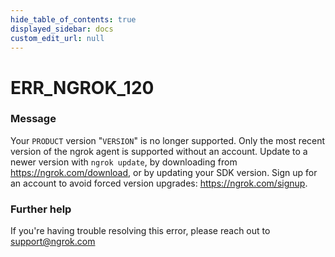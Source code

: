```yaml
---
hide_table_of_contents: true
displayed_sidebar: docs
custom_edit_url: null
---
```



# ERR_NGROK_120

### Message
Your `PRODUCT` version "`VERSION`" is no longer supported. Only the most recent version of the ngrok agent is supported without an account.
Update to a newer version with `ngrok update`, by downloading from https://ngrok.com/download, or by updating your SDK version.
Sign up for an account to avoid forced version upgrades: https://ngrok.com/signup.

### Further help
If you're having trouble resolving this error, please reach out to [support@ngrok.com](mailto:support@ngrok.com?subject=Help%20with%20ERR_NGROK_120)


<ErrorDetails error='err_ngrok_120' />
